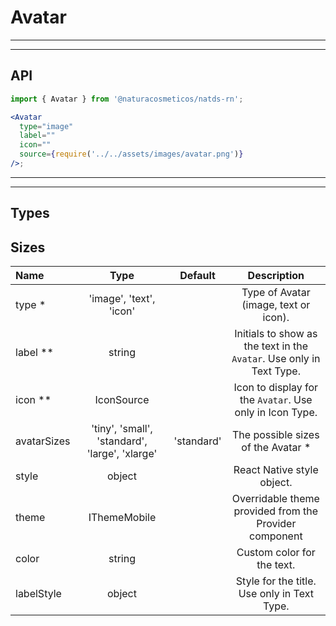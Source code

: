 
# Avatar

---

---

## API

```jsx highlight-line="2"
import { Avatar } from '@naturacosmeticos/natds-rn';

<Avatar
  type="image"
  label=""
  icon=""
  source={require('../../assets/images/avatar.png')}
/>;
```

---

---

## Types
<Preview>
  <Provider theme={themes.natura.light}>
    <div style={{ padding: '20px' }}>
      <div style={{ width: '70px', float: 'left', marginRight: '20px' }}>
        <Avatar
          type="image"
          label=""
          icon=""
          source={require('../../assets/images/1.png')}
        />
      </div>
      <div style={{ width: '70px', float: 'left', marginRight: '20px' }}>
        <Avatar
          type="image"
          label=""
          icon=""
          source={require('../../assets/images/avatar.png')}
        />
      </div>
      <div style={{ width: '70px', float: 'left', marginRight: '20px' }}>
        <Avatar
          type="text"
          label="XD"
          icon=""
          source={{}}
        />
      </div>
      <div style={{ width: '70px', float: 'left', marginRight: '20px' }}>
        <Avatar
          type="icon"
          label=""
          icon="delete"
          source={{}}
        />
      </div>
    </div>
  </Provider>
</Preview>

## Sizes
<Preview>
  <Provider theme={themes.natura.light}>
    <div style={{ padding: '20px' }}>
      <div style={{float: 'left', marginRight: '20px' }}>
        <Avatar
          type="image"
          label=""
          icon=""
          source={require('../../assets/images/1.png')}
          avatarSizes="tiny"
        />
      </div>
      <div style={{ float: 'left', marginRight: '20px' }}>
        <Avatar
          type="image"
          label=""
          icon=""
          source={require('../../assets/images/1.png')}
          avatarSizes="small"
        />
      </div>
      <div style={{ float: 'left', marginRight: '20px' }}>
        <Avatar
          type="image"
          label=""
          icon=""
          source={require('../../assets/images/1.png')}
          avatarSizes="standard"
        />
      </div>
      <div style={{ float: 'left', marginRight: '20px' }}>
        <Avatar
          type="image"
          label=""
          icon=""
          source={require('../../assets/images/1.png')}
          avatarSizes="large"
        />
      </div>
      <div style={{ float: 'left', marginRight: '20px' }}>
        <Avatar
          type="image"
          label=""
          icon=""
          source={require('../../assets/images/1.png')}
          avatarSizes="xlarge"
        />
      </div>
    </div>
  </Provider>
</Preview>

| Name                      | Type                                            | Default                       | Description
| :--                       | :-:                                             | :-:                           | :-:                       |
| type *                    | 'image', 'text', 'icon'                         |                               | Type of Avatar (image, text or icon).
| label **                  | string                                          |                               | Initials to show as the text in the `Avatar`. Use only in Text Type.
| icon **                   | IconSource                                      |                               | Icon to display for the `Avatar`. Use only in Icon Type.
| avatarSizes               | 'tiny', 'small', 'standard', 'large', 'xlarge'  | 'standard'                    | The possible sizes of the Avatar *
| style                     | object                                          |                               | React Native style object.
| theme                     | IThemeMobile                                    |                               | Overridable theme provided from the Provider component
| color                     | string                                          |                               | Custom color for the text.
| labelStyle                | object                                          |                               | Style for the title. Use only in Text Type.
